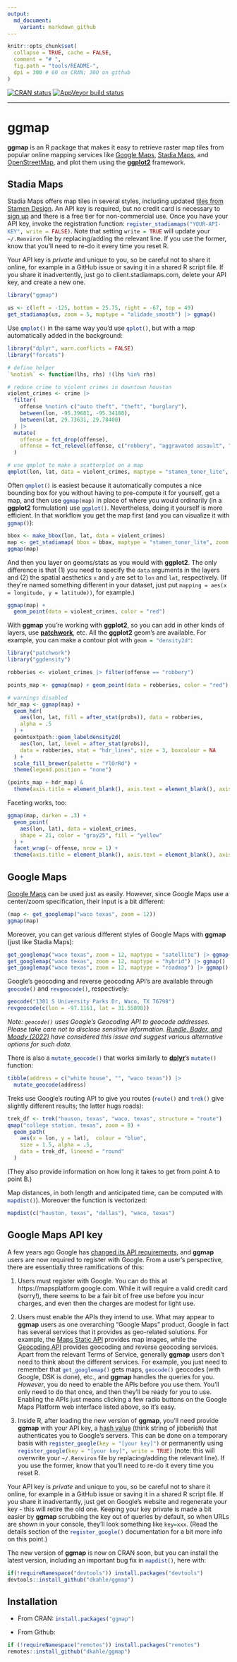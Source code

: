 ```yaml
---
output:
  md_document:
    variant: markdown_github
---
```


<!-- README.md is generated from README.Rmd. Please edit that file -->

```r
knitr::opts_chunk$set(
  collapse = TRUE, cache = FALSE,
  comment = "# ",
  fig.path = "tools/README-",
  dpi = 300 # 60 on CRAN; 300 on github
)
```

<!-- badges: start -->
[![CRAN status](https://www.r-pkg.org/badges/version/ggmap)](https://cran.r-project.org/package=ggmap)
[![AppVeyor build status](https://ci.appveyor.com/api/projects/status/github/dkahle/ggmap?branch=master&svg=true)](https://ci.appveyor.com/project/dkahle/ggmap)
<!-- badges: end -->



<hr>

# ggmap

__ggmap__ is an R package that makes it easy to retrieve raster map tiles from
popular online mapping services like [Google
Maps](https://developers.google.com/maps/documentation/maps-static?hl=en),
[Stadia Maps](https://stadiamaps.com/), and
[OpenStreetMap](https://openstreetmap.org/), and plot them using the
[__ggplot2__](https://github.com/tidyverse/ggplot2) framework.

## Stadia Maps

Stadia Maps offers map tiles in several styles, including updated [tiles from
Stamen Design](https://stadiamaps.com/stamen/). An API key is required, but no
credit card is necessary to [sign up](https://client.stadiamaps.com/signup) and
there is a free tier for non-commercial use. Once you have your API key, invoke
the registration function: `register_stadiamaps("YOUR-API-KEY", write =
FALSE)`{.R}. Note that setting `write = TRUE`{.R} will update your `~/.Renviron`
file by replacing/adding the relevant line. If you use the former, know that
you'll need to re-do it every time you reset R.
  
Your API key is _private_ and unique to you, so be careful not to share it
online, for example in a GitHub issue or saving it in a shared R script file. If
you share it inadvertently, just go to client.stadiamaps.com, delete your API
key, and create a new one.

```r
library("ggmap")

us <- c(left = -125, bottom = 25.75, right = -67, top = 49)
get_stadiamap(us, zoom = 5, maptype = "alidade_smooth") |> ggmap() 
```

Use `qmplot()`{.R} in the same way you'd use `qplot()`{.R}, but with a map
automatically added in the background:

```r
library("dplyr", warn.conflicts = FALSE)
library("forcats")

# define helper
`%notin%` <- function(lhs, rhs) !(lhs %in% rhs)

# reduce crime to violent crimes in downtown houston
violent_crimes <- crime |> 
  filter(
    offense %notin% c("auto theft", "theft", "burglary"),
    between(lon, -95.39681, -95.34188),
    between(lat, 29.73631, 29.78400)
  ) |> 
  mutate(
    offense = fct_drop(offense),
    offense = fct_relevel(offense, c("robbery", "aggravated assault", "rape", "murder"))
  )

# use qmplot to make a scatterplot on a map
qmplot(lon, lat, data = violent_crimes, maptype = "stamen_toner_lite", color = I("red"))
```

Often `qmplot()`{.R} is easiest because it automatically computes a nice
bounding box for you without having to pre-compute it for yourself, get a map,
and then use `ggmap(map)`{.R} in place of where you would ordinarily (in a
**ggplot2** formulation) use `ggplot()`{.R}. Nevertheless, doing it yourself is
more efficient. In that workflow you get the map first (and you can visualize it
with `ggmap()`{.R}):

```r
bbox <- make_bbox(lon, lat, data = violent_crimes)
map <- get_stadiamap( bbox = bbox, maptype = "stamen_toner_lite", zoom = 14 )
ggmap(map)
```

And then you layer on geoms/stats as you would with **ggplot2**. The only difference is that (1) you need to specify the `data` arguments in the layers and (2) the spatial aesthetics `x` and `y` are set to `lon` and `lat`, respectively. (If they're named something different in your dataset, just put `mapping = aes(x = longitude, y = latitude))`, for example.)

```r
ggmap(map) +
  geom_point(data = violent_crimes, color = "red")
```


With **ggmap** you're working with **ggplot2**, so you can add in other kinds of layers, use [**patchwork**](https://patchwork.data-imaginist.com), etc.
All the __ggplot2__ geom's are available.  For example, you can make a contour
plot with `geom = "density2d"`{.R}:

```r
library("patchwork")
library("ggdensity")

robberies <- violent_crimes |> filter(offense == "robbery")

points_map <- ggmap(map) + geom_point(data = robberies, color = "red")

# warnings disabled
hdr_map <- ggmap(map) + 
  geom_hdr(
    aes(lon, lat, fill = after_stat(probs)), data = robberies,
    alpha = .5
  ) +
  geomtextpath::geom_labeldensity2d(
    aes(lon, lat, level = after_stat(probs)),
    data = robberies, stat = "hdr_lines", size = 3, boxcolour = NA
  ) +
  scale_fill_brewer(palette = "YlOrRd") +
  theme(legend.position = "none")

(points_map + hdr_map) & 
  theme(axis.title = element_blank(), axis.text = element_blank(), axis.ticks = element_blank())
```

Faceting works, too:

```r
ggmap(map, darken = .3) +
  geom_point(
    aes(lon, lat), data = violent_crimes, 
    shape = 21, color = "gray25", fill = "yellow"
  ) +
  facet_wrap(~ offense, nrow = 1) +
  theme(axis.title = element_blank(), axis.text = element_blank(), axis.ticks = element_blank())
```





## Google Maps

[Google Maps](https://cloud.google.com/maps-platform/terms/) can be used just as
easily.  However, since Google Maps use a center/zoom specification, their input
is a bit different:
```r
(map <- get_googlemap("waco texas", zoom = 12))
ggmap(map)
```

Moreover, you can get various different styles of Google Maps with __ggmap__
(just like Stadia Maps):
```r
get_googlemap("waco texas", zoom = 12, maptype = "satellite") |> ggmap()
get_googlemap("waco texas", zoom = 12, maptype = "hybrid") |> ggmap()
get_googlemap("waco texas", zoom = 12, maptype = "roadmap") |> ggmap()
```

Google's geocoding and reverse geocoding API's are available through `geocode()`{.R}
and `revgeocode()`{.R}, respectively:
```r
geocode("1301 S University Parks Dr, Waco, TX 76798")
revgeocode(c(lon = -97.1161, lat = 31.55098))
```

_Note: `geocode()` uses Google's Geocoding API to geocode addresses. Please take care not to disclose sensitive information. [Rundle, Bader, and Moody (2022)](https://www.ncbi.nlm.nih.gov/pmc/articles/PMC8972108/) have considered this issue and suggest various alternative options for such data._

There is also a `mutate_geocode()`{.R} that works similarly to
[__dplyr__](https://github.com/tidyverse/dplyr/)'s `mutate()`{.R} function:
```r
tibble(address = c("white house", "", "waco texas")) |> 
  mutate_geocode(address)
```

Treks use Google's routing API to give you routes (`route()`{.R} and
`trek()`{.R} give slightly different results; the latter hugs roads):
```r
trek_df <- trek("houson, texas", "waco, texas", structure = "route")
qmap("college station, texas", zoom = 8) +
  geom_path(
    aes(x = lon, y = lat),  colour = "blue",
    size = 1.5, alpha = .5,
    data = trek_df, lineend = "round"
  )
```

(They also provide information on how long it takes to get from point A to point
B.)


Map distances, in both length and anticipated time, can be computed with
`mapdist()`{.R}).  Moreover the function is vectorized:
```r
mapdist(c("houston, texas", "dallas"), "waco, texas")
```



## Google Maps API key

A few years ago Google has [changed its API
requirements](https://developers.google.com/maps/documentation/geocoding/usage-and-billing),
and __ggmap__ users are now required to register with Google. From a user's
perspective, there are essentially three ramifications of this:

1. Users must register with Google. You can do this at
https://mapsplatform.google.com. While it will require a valid credit card
(sorry!), there seems to be a fair bit of free use before you incur charges, and
even then the charges are modest for light use.

2. Users must enable the APIs they intend to use. What may appear to __ggmap__
users as one overarching "Google Maps" product, Google in fact has several
services that it provides as geo-related solutions. For example, the [Maps
Static
API](https://developers.google.com/maps/documentation/maps-static/overview)
provides map images, while the [Geocoding
API](https://developers.google.com/maps/documentation/geocoding/overview)
provides geocoding and reverse geocoding services.  Apart from the relevant
Terms of Service, generally __ggmap__ users don't need to think about the
different services. For example, you just need to remember that
`get_googlemap()`{.R} gets maps, `geocode()`{.R} geocodes (with Google, DSK is
done), etc., and __ggmap__ handles the queries for you.  _However_, you do need
to enable the APIs before you use them. You'll only need to do that once, and
then they'll be ready for you to use. Enabling the APIs just means clicking a
few radio buttons on the Google Maps Platform web interface listed above, so
it's easy.

3. Inside R, after loading the new version of __ggmap__, you'll need provide
__ggmap__ with your API key, a [hash
value](https://en.wikipedia.org/wiki/Hash_function) (think string of jibberish)
that authenticates you to Google's servers. This can be done on a temporary
basis with `register_google(key = "[your key]")`{.R} or permanently using
`register_google(key = "[your key]", write = TRUE)`{.R} (note: this will
overwrite your `~/.Renviron` file by replacing/adding the relevant line). If you
use the former, know that you'll need to re-do it every time you reset R.
  
Your API key is _private_ and unique to you, so be careful not to share it
online, for example in a GitHub issue or saving it in a shared R script file. If
you share it inadvertantly, just get on Google's website and regenerate your key
- this will retire the old one. Keeping your key private is made a bit easier by
__ggmap__ scrubbing the key out of queries by default, so when URLs are shown in
your console, they'll look something like `key=xxx`{.R}.  (Read the details
section of the `register_google()`{.R} documentation for a bit more info on this
point.)

The new version of __ggmap__ is now on CRAN soon, but you can install the latest
version, including an important bug fix in `mapdist()`{.R}, here with:
```r
if(!requireNamespace("devtools")) install.packages("devtools")
devtools::install_github("dkahle/ggmap")
```




## Installation

* From CRAN: `install.packages("ggmap")`{.R}

* From Github: 
```r
if (!requireNamespace("remotes")) install.packages("remotes")
remotes::install_github("dkahle/ggmap")
```


